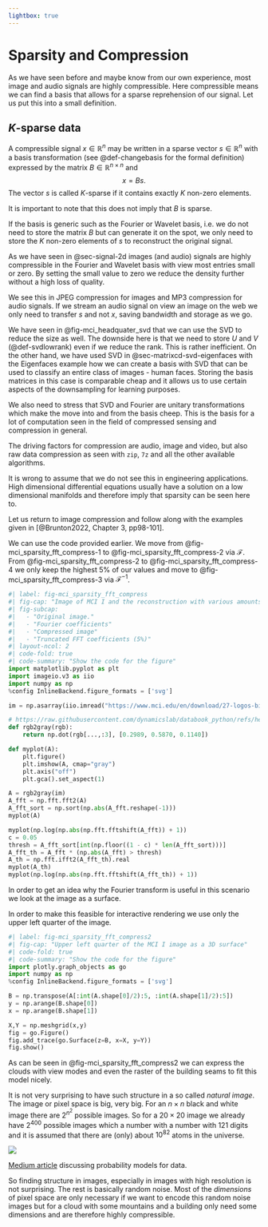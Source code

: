 ```yaml
---
lightbox: true
---
```

# Sparsity and Compression {#sec-sensing-sparsity}

As we have seen before and maybe know from our own experience, most image and audio signals are highly compressible.
Here compressible means we can find a basis that allows for a sparse reprehension of our signal. 
Let us put this into a small definition. 

::: {.callout appearance="simple"}
:::: {#def-sensing-ksparse} 

## $K$-sparse data

A compressible signal $x\in \mathbb{R}^n$ may be written in a sparse vector $s\in \mathbb{R}^n$ with a basis transformation (see @def-changebasis for the formal definition) expressed by the matrix $B\in\mathbb{R}^{n\times n}$ and
$$
x = B s.
$$
The vector $s$ is called $K$-sparse if it contains exactly $K$ non-zero elements.

::::: {.callout-important}
It is important to note that this does not imply that $B$ is sparse.
:::::

If the basis is generic such as the Fourier or Wavelet basis, i.e. we do not need to store the matrix $B$ but can generate it on the spot, we only need to store the $K$ non-zero elements of $s$ to reconstruct the original signal.
::::
:::

::: {.callout-note}
As we have seen in @sec-signal-2d images (and audio) signals are highly compressible in the Fourier and Wavelet basis with view most entries small or zero.
By setting the small value to zero we reduce the density further without a high loss of quality.

We see this in JPEG compression for images and MP3 compression for audio signals.
If we stream an audio signal on view an image on the web we only need to transfer $s$ and not $x$, saving bandwidth and storage as we go. 
:::

We have seen in @fig-mci_headquater_svd that we can use the SVD to reduce the size as well.
The downside here is that we need to store $U$ and $V$ (@def-svdlowrank) even if we reduce the rank.
This is rather inefficient. 
On the other hand, we have used SVD in @sec-matrixcd-svd-eigenfaces with the Eigenfaces example how we can create a basis with SVD that can be used to classify an entire class of images - human faces.
Storing the basis matrices in this case is comparable cheap and it allows us to use certain aspects of the downsampling for learning purposes.

We also need to stress that SVD and Fourier are unitary transformations which make the move into and from the basis cheep.
This is the basis for a lot of computation seen in the field of compressed sensing and compression in general.

::: {.callout-note}
The driving factors for compression are audio, image and video, but also raw data compression as seen with `zip`, `7z` and all the other available algorithms.

It is wrong to assume that we do not see this in engineering applications.
High dimensional differential equations usually have a solution on a low dimensional manifolds and therefore imply that sparsity can be seen here to. 
:::

Let us return to image compression and follow along with the examples given in [@Brunton2022, Chapter 3, pp98-101].

We can use the code provided earlier.
We move from @fig-mci_sparsity_fft_compress-1 to @fig-mci_sparsity_fft_compress-2 via $\mathcal{F}$. 
From @fig-mci_sparsity_fft_compress-2 to @fig-mci_sparsity_fft_compress-4 we only keep the highest 5% of our values and move to @fig-mci_sparsity_fft_compress-3 via $\mathcal{F}^{-1}$.

```python
#| label: fig-mci_sparsity_fft_compress
#| fig-cap: "Image of MCI I and the reconstruction with various amounts of FFT coefficients left."
#| fig-subcap:
#|   - "Original image."
#|   - "Fourier coefficients"
#|   - "Compressed image"
#|   - "Truncated FFT coefficients (5%)"
#| layout-ncol: 2
#| code-fold: true
#| code-summary: "Show the code for the figure"
import matplotlib.pyplot as plt
import imageio.v3 as iio
import numpy as np
%config InlineBackend.figure_formats = ['svg']

im = np.asarray(iio.imread("https://www.mci.edu/en/download/27-logos-bilder?download=618:mci-eu-web"))

# https://raw.githubusercontent.com/dynamicslab/databook_python/refs/heads/master/DATA/jelly.jpg
def rgb2gray(rgb):
    return np.dot(rgb[...,:3], [0.2989, 0.5870, 0.1140])

def myplot(A):
    plt.figure()
    plt.imshow(A, cmap="gray")
    plt.axis("off")
    plt.gca().set_aspect(1)

A = rgb2gray(im)
A_fft = np.fft.fft2(A)
A_fft_sort = np.sort(np.abs(A_fft.reshape(-1)))
myplot(A)

myplot(np.log(np.abs(np.fft.fftshift(A_fft)) + 1))
c = 0.05
thresh = A_fft_sort[int(np.floor((1 - c) * len(A_fft_sort)))]
A_fft_th = A_fft * (np.abs(A_fft) > thresh)
A_th = np.fft.ifft2(A_fft_th).real
myplot(A_th)
myplot(np.log(np.abs(np.fft.fftshift(A_fft_th)) + 1))
```

In order to get an idea why the Fourier transform is useful in this scenario we look at the image as a surface.

::: {.callout-note}
In order to make this feasible for interactive rendering we use only the upper left quarter of the image.
:::

```python
#| label: fig-mci_sparsity_fft_compress2
#| fig-cap: "Upper left quarter of the MCI I image as a 3D surface"
#| code-fold: true
#| code-summary: "Show the code for the figure"
import plotly.graph_objects as go
import numpy as np
%config InlineBackend.figure_formats = ['svg']

B = np.transpose(A[:int(A.shape[0]/2):5, :int(A.shape[1]/2):5])
y = np.arange(B.shape[0])
x = np.arange(B.shape[1])

X,Y = np.meshgrid(x,y)
fig = go.Figure()
fig.add_trace(go.Surface(z=B, x=X, y=Y))
fig.show()
```

As can be seen in @fig-mci_sparsity_fft_compress2 we can express the clouds with view modes and even the raster of the building seams to fit this model nicely.

It is not very surprising to have such structure in a so called _natural image_.
The image or pixel space is big, very big.
For an $n \times n$ black and white image there are $2^{n^2}$ possible images.
So for a $20 \times 20$ image we already have $2^400$ possible images which a number with a number with 121 digits and it is assumed that there are (only) about $10^{82}$ atoms in the universe.

::: {#fig-sparsity-pixelspace}
[![](https://miro.medium.com/v2/resize:fit:1400/format:webp/1*FIm11cfKof-67M3Swxrhqg.png)](https://medium.com/@erictuanle/constructing-probability-model-for-data-6e25bb2fd6cb)

[Medium article](https://medium.com/@erictuanle/constructing-probability-model-for-data-6e25bb2fd6cb) discussing probability models for data.
:::

So finding structure in images, especially in images with high resolution is not surprising.
The rest is basically random noise.
Most of the _dimensions_ of pixel space are only necessary if we want to encode this random noise images but for a cloud with some mountains and a building only need some dimensions and are therefore highly compressible. 